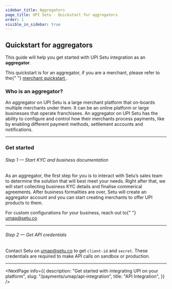 ```yaml
---
sidebar_title: Aggregators
page_title: UPI Setu - Quickstart for aggregators
order: 1
visible_in_sidebar: true
---
```


## Quickstart for aggregators

This guide will help you get started with UPI Setu integration as an **aggregator**.

<Callout type="tip">
  This quickstart is for an aggregator, if you are a merchant, please refer to
  the{" "}
  <a href="/payments/umap/quickstart" target="_self">
    merchant quickstart
  </a>
  .
</Callout>

<br />

### Who is an aggregator?

An aggregator on UPI Setu is a large merchant platform that on-boards multiple merchants under them. It can be an online platform or large businesses that operate franchisees. An aggregator on UPI Setu has the ability to configure and control how their merchants process payments, like by enabling different payment methods, settlement accounts and notifications.

<hr class="primary" />

### Get started

###### Step 1 — Start KYC and business documentation

As an aggregator, the first step for you is to interact with Setu’s sales team to determine the solution that will best meet your needs. Right after that, we will start collecting business KYC details and finalise commerical agreements. After business formalities are over, Setu will create an aggregator account and you can start creating merchants to offer UPI products to them.

<Callout type="tip">
  For custom configurations for your business, reach out to{" "}
  <a href="">umap@setu.co</a>
</Callout>

<hr class="tertiary" />

###### Step 2 — Get API credentials

Contact Setu on <a href="">umap@setu.co</a> to get `client-id` and `secret`. These credentials are required to make API calls on sandbox or production.

<hr class="primary" />

<NextPage
  info={{
    description: "Get started with integrating UPI on your platform",
    slug: "/payments/umap/api-integration",
    title: "API Integration",
  }}
/>

<WasPageHelpful />
